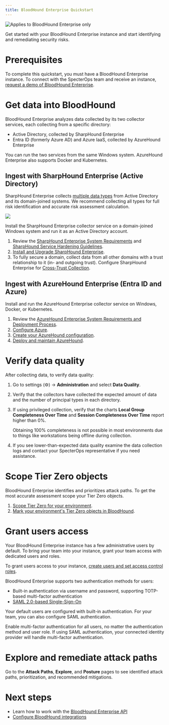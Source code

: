 ```yaml
---
title: BloodHound Enterprise Quickstart
---
```



<img noZoom src="/assets/enterprise-edition-pill-tag.svg" alt="Applies to BloodHound Enterprise only" />

Get started with your BloodHound Enterprise instance and start identifying and remediating security risks.

# Prerequisites

To complete this quickstart, you must have a BloodHound Enterprise instance. To connect with the SpecterOps team and receive an instance, [request a demo of BloodHound Enterprise](https://specterops.io/get-a-demo/).

# Get data into BloodHound

BloodHound Enterprise analyzes data collected by its two collector services, each collecting from a specific directory:

* Active Directory, collected by SharpHound Enterprise
* Entra ID (formerly Azure AD) and Azure IaaS, collected by AzureHound Enterprise

You can run the two services from the same Windows system. AzureHound Enterprise also supports Docker and Kubernetes.

<OpengraphLibrary />

## Ingest with SharpHound Enterprise (Active Directory)

SharpHound Enterprise collects [multiple data types](/collect-data/enterprise-collection/data-retention) from Active Directory and its domain-joined systems. We recommend collecting all types for full risk identification and accurate risk assessment calculation.

<Frame>
  <img src="/images/quickstart/collection_diagram.png" />
</Frame>

Install the SharpHound Enterprise collector service on a domain-joined Windows system and run it as an Active Directory account.

1. Review the [SharpHound Enterprise System Requirements](/install-data-collector/install-sharphound/system-requirements) and [SharpHound Service Hardening Guidelines](/manage-bloodhound/securing-bloodhound-and-collectors/sharphound-hardening).
2. [Install and Upgrade SharpHound Enterprise](/install-data-collector/install-sharphound/installation-upgrade).
3. To fully secure a domain, collect data from all other domains with a trust relationship to it (in- and outgoing trust). Configure SharpHound Enterprise for [Cross-Trust Collection](/collect-data/enterprise-collection/cross-trust).

## Ingest with AzureHound Enterprise (Entra ID and Azure)

Install and run the AzureHound Enterprise collector service on Windows, Docker, or Kubernetes.

1. Review the [AzureHound Enterprise System Requirements and Deployment Process](/install-data-collector/install-azurehound/system-requirements).
2. [Configure Azure](/install-data-collector/install-azurehound/azure-configuration).
3. [Create your AzureHound configuration](/install-data-collector/install-azurehound/create-configuration).
4. [Deploy and maintain AzureHound](/install-data-collector/install-azurehound/installation-options).

# Verify data quality

After collecting data, to verify data quality:

1. Go to settings (⚙️) → **Administration** and select **Data Quality**.

2. Verify that the collectors have collected the expected amount of data and the number of principal types in each directory.

3. If using privileged collection, verify that the charts **Local Group Completeness Over Time** and **Session Completeness Over Time** report higher than 0%.

   Obtaining 100% completeness is not possible in most environments due to things like workstations being offline during collection.

4. If you see lower-than-expected data quality examine the data collection logs and contact your SpecterOps representative if you need assistance.

# Scope Tier Zero objects

BloodHound Enterprise identifies and prioritizes attack paths. To get the most accurate assessment scope your Tier Zero objects.

1. [Scope Tier Zero for your environment](/core-concepts/tier-zero-members).
2. [Mark your environment's Tier Zero objects in BloodHound](/core-concepts/modifying-tier-zero).

# Grant users access

Your BloodHound Enterprise instance has a few administrative users by default. To bring your team into your instance, grant your team access with dedicated users and roles.

To grant users access to your instance, [create users and set access control roles](/manage-bloodhound/auth/users-and-roles).

BloodHound Enterprise supports two authentication methods for users:

* Built-in authentication via username and password, supporting TOTP-based multi-factor authentication
* [SAML 2.0-based Single-Sign-On](/manage-bloodhound/auth/saml)

Your default users are configured with built-in authentication. For your team, you can also configure SAML authentication.

<Tip>Enable multi-factor authentication for all users, no matter the authentication method and user role. If using SAML authentication, your connected identity provider will handle multi-factor authentication.</Tip>

# Explore and remediate attack paths

Go to the **Attack Paths**, **Explore**, and **Posture** pages to see identified attack paths, prioritization, and recommended mitigations.

# Next steps

* Learn how to work with the [BloodHound Enterprise API](/integrations/bloodhound-api/working-with-api)
* [Configure BloodHound integrations](/integrations/integrations/overview)
